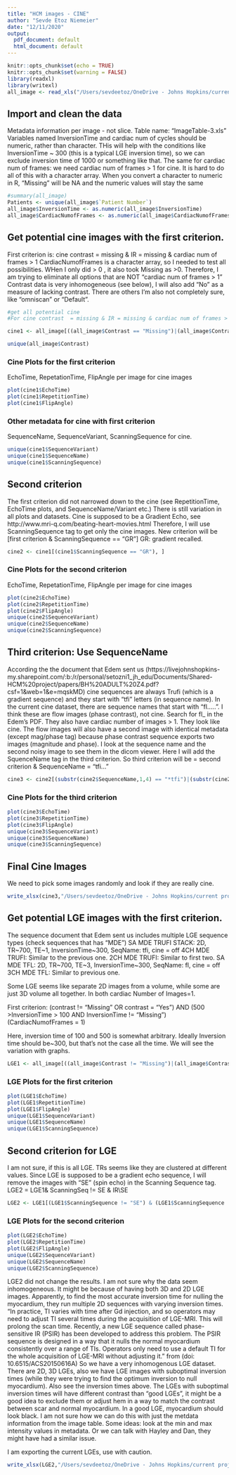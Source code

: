 ```yaml
---
title: "HCM images - CINE"
author: "Sevde Etoz Niemeier"
date: "12/11/2020"
output:
  pdf_document: default
  html_document: default
---
```


```r
knitr::opts_chunk$set(echo = TRUE)
knitr::opts_chunk$set(warning = FALSE)
library(readxl)
library(writexl)
all_image <- read_xls("/Users/sevdeetoz/OneDrive - Johns Hopkins/current projects/HCM/ImageTable-3.xls" )

```

## Import and clean the data
Metadata information per image - not slice. Table name: "ImageTable-3.xls"
Variables named InversionTime and cardiac num of cycles should be numeric, rather than character. THis will help with the conditions like InversionTime ~ 300 (this is a typical LGE inversion time), so we can exclude inversion time of 1000 or something like that. The same for cardiac num of frames: we need cardiac num of frames > 1 for cine. It is hard to do all of this with a character array. When you convert a character to numeric in R, "Missing" will be NA and the numeric values will stay the same
```r
#summary(all_image)
Patients <- unique(all_image$`Patient Number`)
all_image$InversionTime <- as.numeric(all_image$InversionTime)
all_image$CardiacNumofFrames <- as.numeric(all_image$CardiacNumofFrames)

```
## Get potential cine images with the first criterion. 
First criterion is: cine contrast  = missing & IR = missing & cardiac num of frames > 1
CardiacNumofFrames is a character array, so I needed to test all possibilities. WHen I only did > 0 , it also took Missing as >0. Therefore, I am trying to eliminate all options that are NOT "cardiac num of frames > 1"
Contrast data is very inhomogeneous (see below), I will also add "No" as a measure of lacking contrast. There are others I'm also not completely sure, like "omniscan" or "Default". 
```r
#get all potential cine
#For cine contrast  = missing & IR = missing & cardiac num of frames > 1

cine1 <- all_image[((all_image$Contrast == "Missing")|(all_image$Contrast == "No"))&(is.na(all_image$InversionTime))&((!is.na(all_image$CardiacNumofFrames))&(all_image$CardiacNumofFrames > 1)), ]

unique(all_image$Contrast)
```
### Cine Plots for the first criterion
EchoTime, RepetationTime, FlipAngle per image for cine images

```r
plot(cine1$EchoTime)
plot(cine1$RepetitionTime)
plot(cine1$FlipAngle)
```
### Other metadata for cine with first criterion
SequenceName, SequenceVariant, ScanningSequence for cine. 
```r
unique(cine1$SequenceVariant)
unique(cine1$SequenceName)
unique(cine1$ScanningSequence)
```
## Second criterion
The first criterion did not narrowed down to the cine (see RepetitionTime, EchoTime plots, and SequenceName/Variant etc.) There is still variation in all plots and datasets.
Cine is supposed to be a Gradient Echo, see http://www.mri-q.com/beating-heart-movies.html
Therefore, I will use ScanningSequence tag to get only the cine images. New criterion will be [first criterion & ScanningSequence == "GR"]
GR: gradient recalled. 

```r
cine2 <- cine1[(cine1$ScanningSequence == "GR"), ]
```
### Cine Plots for the second criterion
EchoTime, RepetationTime, FlipAngle per image for cine images
```r
plot(cine2$EchoTime)
plot(cine2$RepetitionTime)
plot(cine2$FlipAngle)
unique(cine2$SequenceVariant)
unique(cine2$SequenceName)
unique(cine2$ScanningSequence)
```
## Third criterion: Use SequenceName
According the the document that Edem sent us (https://livejohnshopkins-my.sharepoint.com/:b:/r/personal/setozni1_jh_edu/Documents/Shared-HCM%20project/papers/BH%20ADULT%20Z4.pdf?csf=1&web=1&e=mqskMD)
cine sequences are always Trufi (which is a gradient sequence) and they start with "tfi" letters (in sequence name). In the current cine dataset, there are sequence names that start with "fl.....". I think these are flow images (phase contrast), not cine. Search for fl_ in the Edem's PDF. They also have cardiac number of images > 1. They look like cine. The flow images will also have a second image with identical metadata (except mag/phase tag) because phase contrast sequence exports two images (magnitude and phase). I look at the sequence name and the second noisy image to see them in the dicom viewer.
Here I will add the SquenceName tag in the third criterion. 
So third criterion will be = second criterion & SequenceName = "tfi..."
```r
cine3 <- cine2[(substr(cine2$SequenceName,1,4) == "*tfi")|(substr(cine2$SequenceName,1,3) == "tfi"), ]
```
### Cine Plots for the third criterion
```r
plot(cine3$EchoTime)
plot(cine3$RepetitionTime)
plot(cine3$FlipAngle)
unique(cine3$SequenceVariant)
unique(cine3$SequenceName)
unique(cine3$ScanningSequence)

```
## Final Cine Images
We need to pick some images randomly and look if they are really cine. 
```r
write_xlsx(cine3,"/Users/sevdeetoz/OneDrive - Johns Hopkins/current projects/HCM/finalCINE.xlsx")

```
## Get potential LGE images with the first criterion.
The sequence document that Edem sent us includes multiple LGE sequence types (check sequences that has "MDE")
SA MDE TRUFI STACK: 2D, TR~700, TE~1, InversionTime~300, SeqName: tfi, cine = off
4CH MDE TRUFI: Similar to the previous one. 
2CH MDE TRUFI: Similar to first two. 
SA MDE TFL: 2D, TR~700, TE~3, InversionTime~300, SeqName: fl, cine = off
3CH MDE TFL: Similar to previous one. 

Some LGE seems like separate 2D images from a volume, while some are just 3D volume all together. In both cardiac Number of Images=1. 

First criterion: 
(contrast != "Missing" OR contrast = "Yes") AND (500 >InversionTime > 100 AND InversionTime != "Missing") (CardiacNumofFrames = 1)

Here, inversion time of 100 and 500 is somewhat arbitrary. Ideally Inversion time should be~300, but that's not the case all the time. We will see the variation with graphs. 
```r
LGE1 <- all_image[((all_image$Contrast != "Missing")|(all_image$Contrast == "Yes"))&(!is.na(all_image$InversionTime)&(all_image$InversionTime > 100)&(all_image$InversionTime < 500))&(all_image$CardiacNumofFrames == 1), ]

```
### LGE Plots for the first criterion
```r
plot(LGE1$EchoTime)
plot(LGE1$RepetitionTime)
plot(LGE1$FlipAngle)
unique(LGE1$SequenceVariant)
unique(LGE1$SequenceName)
unique(LGE1$ScanningSequence)
```
## Second criterion for LGE
I am not sure, if this is all LGE. TRs seems like they are clustered at different values. Since LGE is supposed to be a gradient echo sequence, I will remove the images with "SE" (spin echo) in the Scanning Sequence tag. 
LGE2 = LGE1& ScanningSeq != SE & IR\\SE
```r
LGE2 <- LGE1[(LGE1$ScanningSequence != "SE") & (LGE1$ScanningSequence != "IR\\SE") , ]
```
### LGE Plots for the second criterion
```r
plot(LGE2$EchoTime)
plot(LGE2$RepetitionTime)
plot(LGE2$FlipAngle)
unique(LGE2$SequenceVariant)
unique(LGE2$SequenceName)
unique(LGE2$ScanningSequence)
```
LGE2 did not change the results. I am not sure why the data seem inhomogeneous. It might be because of having both 3D and 2D LGE images. Apparently, to find the most accurate inversion time for nulling the myocardium, they run multiple 2D sequences with varying inversion times. 
"In practice, TI varies with time after Gd injection, and so operators may need to adjust TI several times during the acquisition of LGE-MRI. This will prolong the scan time. Recently, a new LGE sequence called phase-sensitive IR (PSIR) has been developed to address this problem. The PSIR sequence is designed in a way that it nulls the normal myocardium consistently over a range of TIs. Operators only need to use a default TI for the whole acquisition of LGE-MRI without adjusting it." from (doi: 10.6515/ACS20150616A)
So we have a very inhomogenous LGE dataset. There are 2D, 3D LGEs, also we have LGE images with suboptimal inversion times (while they were trying to find the optimum inversion to null myocardium). Also see the inversion times above. The LGEs with suboptimal inversion times will have different contrast than "good LGEs", it might be a good idea to exclude them or adjust hem in a way to match the contrast between scar and normal myocardium. In a good LGE, myocardium should look black. I am not sure how we can do this with just the metdata information from the image table. Some ideas: look at the min and max intensity values in metadata. Or we can talk with Hayley and Dan, they might have had a similar issue. 

I am exporting the current LGEs, use with caution. 
```r
write_xlsx(LGE2,"/Users/sevdeetoz/OneDrive - Johns Hopkins/current projects/HCM/finalLGE.xlsx")
```
